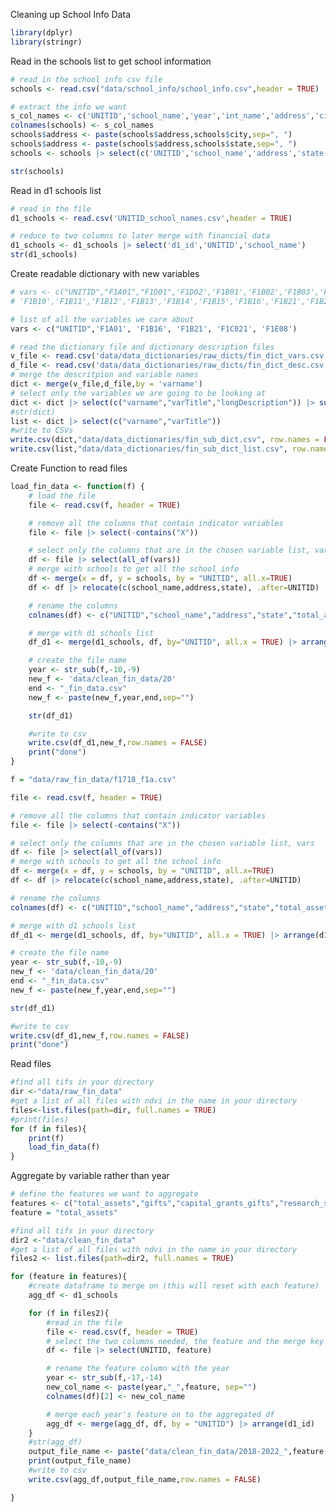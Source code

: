 


Cleaning up School Info Data
```r
library(dplyr)
library(stringr)
```

Read in the schools list to get school information
```r
# read in the school info csv file
schools <- read.csv("data/school_info/school_info.csv",header = TRUE)

# extract the info we want
s_col_names <- c('UNITID','school_name','year','int_name','address','city','state')
colnames(schools) <- s_col_names
schools$address <- paste(schools$address,schools$city,sep=", ")
schools$address <- paste(schools$address,schools$state,sep=", ")
schools <- schools |> select(c('UNITID','school_name','address','state'))

str(schools)
```

Read in d1 schools list 
```r
# read in the file
d1_schools <- read.csv('UNITID_school_names.csv',header = TRUE)

# reduce to two columns to later merge with financial data
d1_schools <- d1_schools |> select('d1_id','UNITID','school_name')
str(d1_schools)
```


Create readable dictionary with new variables
```r

# vars <- c("UNITID","F1A01","F1D01",'F1D02','F1B01','F1B02','F1B03','F1B04','F1B04A','F1B04B','F1B05',
# 'F1B10','F1B11','F1B12','F1B13','F1B14','F1B15','F1B16','F1B21','F1B23','F1B24','F1B25','F1C021','F1C022','F1C101','F1E01','F1E02','F1E03','F1E04','F1E05','F1E06','F1E07','F1E08','F1E10','F1E11','F1E12','F1E121','F1E122','F1E13','F1E131','F1E132','F1E14','F1E141','F1E142','F1E15','F1E151','F1E152','F1E16','F1E161','F1H03A')

# list of all the variables we care about
vars <- c("UNITID",'F1A01', 'F1B16', 'F1B21', 'F1C021', 'F1E08')

# read the dictionary file and dictionary description files
v_file <- read.csv('data/data_dictionaries/raw_dicts/fin_dict_vars.csv', header = TRUE)
d_file <- read.csv('data/data_dictionaries/raw_dicts/fin_dict_desc.csv', header = TRUE)
# merge the descritpion and variable names
dict <- merge(v_file,d_file,by = 'varname')
# select only the variables we are going to be looking at
dict <- dict |> select(c("varname","varTitle","longDescription")) |> subset(varname %in% vars) 
#str(dict)
list <- dict |> select(c("varname","varTitle"))
#write to CSVs
write.csv(dict,"data/data_dictionaries/fin_sub_dict.csv", row.names = FALSE)
write.csv(list,"data/data_dictionaries/fin_sub_dict_list.csv", row.names = FALSE)
```

Create Function to read files
```r
load_fin_data <- function(f) {
    # load the file
    file <- read.csv(f, header = TRUE)

    # remove all the columns that contain indicator variables
    file <- file |> select(-contains("X"))

    # select only the columns that are in the chosen variable list, vars
    df <- file |> select(all_of(vars))
    # merge with schools to get all the school info
    df <- merge(x = df, y = schools, by = "UNITID", all.x=TRUE)
    df <- df |> relocate(c(school_name,address,state), .after=UNITID)

    # rename the columns
    colnames(df) <- c("UNITID","school_name","address","state","total_assets","gifts","capital_grants_gifts","research_spent","discounts_to_tuiton")

    # merge with d1 schools list
    df_d1 <- merge(d1_schools, df, by="UNITID", all.x = TRUE) |> arrange(d1_id)

    # create the file name
    year <- str_sub(f,-10,-9)
    new_f <- 'data/clean_fin_data/20'
    end <- "_fin_data.csv"
    new_f <- paste(new_f,year,end,sep="")

    str(df_d1)

    #write to csv
    write.csv(df_d1,new_f,row.names = FALSE)
    print("done")
}
```


```r
f = "data/raw_fin_data/f1718_f1a.csv"

file <- read.csv(f, header = TRUE)

# remove all the columns that contain indicator variables
file <- file |> select(-contains("X"))

# select only the columns that are in the chosen variable list, vars
df <- file |> select(all_of(vars))
# merge with schools to get all the school info
df <- merge(x = df, y = schools, by = "UNITID", all.x=TRUE)
df <- df |> relocate(c(school_name,address,state), .after=UNITID)

# rename the columns
colnames(df) <- c("UNITID","school_name","address","state","total_assets","gifts","capital_grants_gifts","research_spent","discounts_to_tuiton")

# merge with d1 schools list
df_d1 <- merge(d1_schools, df, by="UNITID", all.x = TRUE) |> arrange(d1_id)

# create the file name
year <- str_sub(f,-10,-9)
new_f <- 'data/clean_fin_data/20'
end <- "_fin_data.csv"
new_f <- paste(new_f,year,end,sep="")

str(df_d1)

#write to csv
write.csv(df_d1,new_f,row.names = FALSE)
print("done")


```

Read files
```r
#find all tifs in your directory
dir <-"data/raw_fin_data"
#get a list of all files with ndvi in the name in your directory
files<-list.files(path=dir, full.names = TRUE)
#print(files)
for (f in files){
    print(f)
    load_fin_data(f)
}
```

Aggregate by variable rather than year

```r
# define the features we want to aggregate
features <- c("total_assets","gifts","capital_grants_gifts","research_spent","discounts_to_tuiton")
feature = "total_assets"

#find all tifs in your directory
dir2 <-"data/clean_fin_data"
#get a list of all files with ndvi in the name in your directory
files2 <- list.files(path=dir2, full.names = TRUE)

for (feature in features){
    #create dataframe to merge on (this will reset with each feature)
    agg_df <- d1_schools

    for (f in files2){
        #read in the file
        file <- read.csv(f, header = TRUE)
        # select the two columns needed, the feature and the merge key
        df <- file |> select(UNITID, feature)

        # rename the feature column with the year
        year <- str_sub(f,-17,-14)
        new_col_name <- paste(year,"_",feature, sep="")
        colnames(df)[2] <- new_col_name

        # merge each year's feature on to the aggregated df
        agg_df <- merge(agg_df, df, by = "UNITID") |> arrange(d1_id)
    }
    #str(agg_df)
    output_file_name <- paste("data/clean_fin_data/2018-2022_",feature,".csv",sep="")
    print(output_file_name)
    #write to csv
    write.csv(agg_df,output_file_name,row.names = FALSE)

}


```